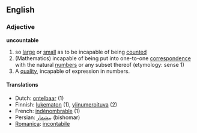 ==English==
===Adjective===
'''uncountable'''

# so [[large]] or [[small]] as to be incapable of being [[count]]ed
# (Mathematics) incapable of being put into one-to-one [[correspondence]] with the natural [[number]]s or any subset thereof (etymology: sense 1)
# A [[quality]], incapable of expression in numbers.

====Translations====
* Dutch: [[ontelbaar]] (1)
* Finnish: [[lukematon]] (1), [[ylinumeroituva]] (2)
* French: [[indénombrable]] (1)
* Persian: [[بیشمار]] (bishomar)
*[[Romanica]]: [[incontabile]]
